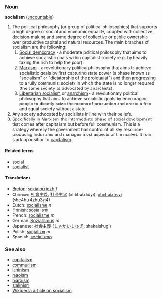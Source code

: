 ===Noun===
'''socialism''' ([[uncountable]])

#The political philosophy (or group of political philosophies) that supports a high degree of social and economic equality, coupled with collective decision-making and some degree of collective or public ownership over productive capital and natural resources. The main branches of socialism are the following:
##[[Social democracy]] - a moderate political philosophy that aims to achieve socialistic goals within capitalist society (e.g. by heavily taxing the rich to help the poor).
##[[Marxism]] - a revolutionary political philosophy that aims to achieve socialistic goals by first capturing state power (a phase known as "socialism" or "dictatorship of the proletariat") and then progressing to a fully communist society in which the state is no longer required (the same society as advocated by anarchists).
##[[Libertarian socialism]] or [[anarchism]] - a revolutionary political philosophy that aims to achieve socialistic goals by encouraging people to directly seize the means of production and create a free and equal society without a state.
#Any society advocated by socialists in line with their beliefs.
#Specifically in Marxism, the intermediate phase of social development that comes after capitalism but before full communism. This is a strategy whereby the government has control of all key resource-producing industries and manages most aspects of the market. It is in stark opposition to [[capitalism]].

====Related terms====
*[[social]]
*[[socialist]]

====Translations====
*[[Breton]]: [[sokialouriezh]] ''f''
*Chinese: [[社會主義]], [[社会主义]] (shèhuìzhǔyì), [[shehuizhuyi]] (she4hui4zhu3yi4)
*Dutch: [[socialisme]] ''n''
*Finnish: [[sosialismi]]
*French: [[socialisme]] ''m''
*German: [[Sozialismus]] ''m''
*Japanese: [[社会主義]] ([[しゃかいしゅぎ]], shakaishugi)
*Polish: [[socjalizm]] ''m''
*Spanish: [[socialismo]]

===See also===
*[[capitalism]]
*[[communism]]
*[[leninism]]
*[[maoism]]
*[[marxism]]
*[[stalinism]]
*[[w:Socialism|Wikipedia article on socialism]]